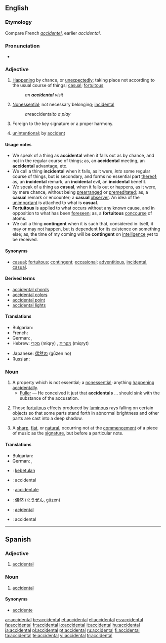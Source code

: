 ==English==

===Etymology===
Compare French ''[[accidentel]]'', earlier ''accidental''.

===Pronunciation===
* {{audio|en-us-accidental.ogg|Audio (US)}}

===Adjective===
{{en-adj}}

# [[happening|Happening]] by chance, or [[unexpectedly]]; taking place not according to the usual course of things; [[casual]]; [[fortuitous]]
#: ''an '''accidental''' visit''
# [[nonessential|Nonessential]]; not necessary belonging; [[incidental]]
#: ''are ''accidental'' to a play''
# {{music}} Foreign to the key signature or a proper harmony.
# [[unintentional]]; by [[accident]]

====Usage notes====
* We speak of a thing as '''accidental''' when it falls out as by chance, and not in the regular course of things; as, an '''accidental''' meeting, an '''accidental''' advantage, etc.
* We call a thing '''incidental''' when it falls, as it were, ''into'' some regular course of things, but is secondary, and forms no essential part [[thereof]]; as, an '''incidental''' remark, an '''incidental''' evil, an '''incidental''' benefit.
* We speak of a thing as '''casual''', when it falls out or happens, as it were, by mere chance, without being [[prearranged]] or [[premeditated]]; as, a '''casual''' remark or encounter; a '''casual''' [[observer]]. An idea of the [[unimportant]] is attached to what is '''casual'''.
* '''Fortuitous''' is applied to what occurs without any known cause, and in opposition to what has been [[foreseen]]; as, a '''fortuitous''' [[concourse]] of atoms.
* We call a thing '''contingent''' when it is such that, considered in itself, it may or may not happen, but is dependent for its existence on something else; as, the time of my coming will be '''contingent''' on [[intelligence]] yet to be received.

====Synonyms====
* [[casual]]; [[fortuitous]]; [[contingent]]; [[occasional]]; [[adventitious]], [[incidental]], [[casual]].

====Derived terms====
{{rfc|create separate entries}}
* [[accidental chords]] <!-- ''(Music):'' those which contain one or more tones foreign to their proper harmony -->
* [[accidental colors]] <!-- ''(Optics):'' colors [[depending]] on the [[hypersensibility]] of the [[retina]] of the eye for [[complementary]] colors. They are [[purely]] [[subjective]] sensations of color which often result from the [[contemplation]] of [[actually]] colored bodies -->
* [[accidental point]] <!-- ''(Perspective):'' the point in which a right line, drawn from the eye, parallel to a given right line, cuts the [[perspective]] plane; so called to distinguish it from the principal point, or point of view, where a line drawn from the eye perpendicular to the perspective plane meets this plane -->
* [[accidental lights]] <!-- ''(Painting):'' secondary lights; effects of light other than ordinary [[daylight]], such as the rays of the sun [[darting]] through a cloud, or between the leaves of trees; the effect of [[moonlight]], [[candlelight]], or burning bodies - [[Fairholt]] -->

====Translations====
{{trans-top|happening by chance}}
* Bulgarian: {{t|bg|случаен|sc=Cyrl}}
* French: {{t+|fr|accidentel}}
* German: {{t-|de|versehentlich}}, {{t+|de|zufällig}}
* Hebrew: [[מקרי]] (miqry) {{m}}, [[מקרית]] (miqryt) {{f}}
{{trans-mid}}
* Japanese: [[偶然の]] (gūzen no)
* Russian: {{t+|ru|случайный|tr=slučájnyj|sc=Cyrl}}
{{trans-bottom}}

===Noun===
{{en-noun}}

# A property which is not essential; a [[nonessential]]; anything [[happening]] [[accidentally]].
#* [[Fuller]] — He conceived it just that '''accidentals''' ... should sink with the substance of the accusation.
# {{context|in plural|painting}} Those [[fortuitous]] effects produced by [[luminous]] rays falling on certain objects so that some parts stand forth in abnormal brightness and other parts are cast into a deep shadow.
# {{music}} A [[sharp]], [[flat]], or [[natural]], occurring not at the [[commencement]] of a piece of music as the [[signature]], but before a particular note.

====Translations====
{{trans-top|a property which is not essential}}
* Bulgarian: {{t|bg|несъществено качество|sc=Cyrl}}
* German: {{t+|de|Zufall|m}}, {{t-|de|Versehen|n}}
{{trans-mid}}
{{trans-bottom}}

{{trans-top|(in plural, painting)}}
{{trans-mid}}
{{trans-bottom}}

{{trans-top|(music)}}
{{trans-mid}}
{{trans-bottom}}

{{checktrans-top}}
* {{ttbc|Indonesian}}: [[kebetulan]]
* {{ttbc|Interlingua}}: accidental
* {{ttbc|Italian}}: [[accidentale]]
* {{ttbc|Japanese}}: [[偶然]] ([[ぐうぜん]], gūzen)
* {{ttbc|Portuguese}}: [[acidental]]
* {{ttbc|Spanish}}: accidental
{{checktrans-bottom}}

----
==Spanish==

===Adjective===
{{es-adj|pl=accidentales}}

# [[accidental]]

===Noun===
{{es-noun-m|pl=accidentales}}

# {{music|lang=es}} [[accidental]]

====Synonyms====
*[[accidente]]

[[ar:accidental]]
[[be:accidental]]
[[et:accidental]]
[[el:accidental]]
[[es:accidental]]
[[fa:accidental]]
[[fr:accidental]]
[[io:accidental]]
[[it:accidental]]
[[hu:accidental]]
[[ja:accidental]]
[[pl:accidental]]
[[pt:accidental]]
[[ru:accidental]]
[[fi:accidental]]
[[ta:accidental]]
[[te:accidental]]
[[vi:accidental]]
[[tr:accidental]]